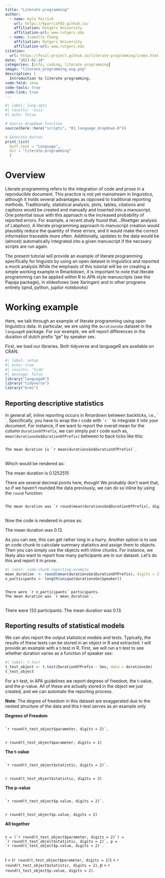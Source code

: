 ```yaml
---
title: "Literate programming"
author: 
  - name: Kyle Parrish
    url: https://kparrish92.github.io/
    affiliation: Rutgers University
    affiliation-url: www.rutgers.edu
  - name: Isabelle Chang
    affiliation: Rutgers University
    affiliation-url: www.rutgers.edu
citation: 
  url: https://fosil-project.github.io/literate-programming/index.html
date: "2023-02-20"
categories: [info, coding, literate programming]
image: "literate_programming_wug.png"
description: |
  Introduction to literate programming.
code-fold: show
code-tools: true
code-link: true
---
```


```r
#| label: lang-opts
#| results: 'asis'
#| echo: false

# Source dropdown function
source(here::here("scripts", "01_language_dropdown.R"))

# Generate button
print_list(
  butt_text = "Language", 
  dir = "literate-programming"
  )
```

# Overview

Literate programming refers to the integration of code and prose in a reproducible document.
This practice is not yet mainstream in linguistics, although it holds several advantages as opposed to traditional reporting methods.
Traditionally, statistical analysis, plots, tables, citations and captions would be created and manually and inserted into a manuscript. 
One potential issue with this approach is the increased probability of reported errors.
For example, a recent study found that...(Roettger analysis of Labphon).
A literate programming approach to manuscript creation would plausibly reduce the quantity of these errors, and it would make the correct information traceable more often. 
Additionally, updates to the data would be (almost) automatically integrated into a given manuscript if the necssary scripts are run again.

The present tutorial will provide an example of literate programming specifically for linguists by using an open dataset in linguistics and reported a mock analysis
While the emphasis of this tutorial will be on creating a simple working example in Rmarkdown, it is important to note that literate programming can be applied within R to APA style manuscripts (see the Papaja package), in slideshows (see Xaringan) and in other programs entirely (qmd, python, jupitor notebooks)

# Working example 

Here, we talk through an example of literate programming using open linguistics data.
In particular, we are using the `durationsGe` dataset in the `languageR` package.
For our example, we will report differences in the duration of dutch prefix "ge" by speaker sex. 

First, we load our libraries. 
Both tidyverse and languageR are available on CRAN.

```r
#| label: setup
#| echo: true 
#| results: 'hide' 
#| message: false
library("languageR")
library("tidyverse")
library("brms")
```

## Reporting descriptive statistics

In general all, inline reporting occurs in Rmardown between backticks, i.e., \` \`. 
Specifically, you have to wrap the r code with `` `r ` `` to integrate it into your document. 
For instance, if we want to report the overall mean for the column `DurationOfPrefix`, we can simply put r code such as, `mean(durationsGe$DurationOfPrefix)` between to back ticks like this:

```{=html}
<div class="sourceCode">
<pre class="sourceCode markdown">
<code class="sourceCode markdown">
The mean duration is &#96;r mean(durationsGe$DurationOfPrefix)&#96;. 
</code>
</pre>
</div>
```

Which would be rendered as: 

::: border
The mean duration is 0.1252515
:::


There are several decimal points here, though! 
We probably don't want that, so if we haven't rounded the data previously, we can do so inline by using the `round` function: 

```{=html}
<div class="sourceCode">
<pre class="sourceCode markdown">
<code class="sourceCode markdown">
The mean duration was &#96;r round(mean(durationsGe$DurationOfPrefix), digits = 2)&#96;. 
</code>
</pre>
</div>
```

Now the code is rendered in prose as: 

::: border
The mean duration was 0.13.
:::

As you can see, this can get rather long in a hurry. 
Another option is to use an code chunk to calculate summary statistics and assign them to objects. 
Then you can simply use the objects with inline chunks. 
For instance, we likely also want to report how many participants are in our dataset. 
Let's do this and report it in prose. 

```r
#| label: code-chunk-reporting-example
mean_duration  <- round(mean(durationsGe$DurationOfPrefix), digits = 2)
n_participants <- length(unique(durationsGe$Speaker))
```

```{=html}
<div class="sourceCode">
<pre class="sourceCode markdown">
<code class="sourceCode markdown">
There were &#96;r n_participants&#96; participants. 
The mean duration was &#96;r mean_duration&#96;. 
</code>
</pre>
</div>
```

::: border
There were 132 participants. The mean duration was 0.13.
:::

## Reporting results of statistical models

We can also report the output statistical models and tests. 
Typically, the results of these tests can be stored in an object in R and extracted.
I will provide an example with a t-test in R.
First, we will run a t-test to see whether duration varies as a function of speaker sex:

```r
#| label: t-test
t_test_object <- t.test(DurationOfPrefix ~ Sex, data = durationsGe)
t_test_object
```


For a t-test, in APA guidelines we report degrees of freedom, the t-value, and the p-value. 
All of these are actually stored in the object we just created, and we can automate the reporting process.

<aside>
**Note**: The degree of freedom in this dataset are exaggerated due to the nested structure of the data and this t-test serves as an example only
</aside>

**Degrees of Freedom** 

```{=html}
<div class="sourceCode">
<pre class="sourceCode markdown">
<code class="sourceCode markdown">
&#96;r round(t_test_object$parameter, digits = 2)&#96. 
</code>
</pre>
</div>
```

::: border
`r round(t_test_object$parameter, digits = 2)`
:::

**The t-value**


```{=html}
<div class="sourceCode">
<pre class="sourceCode markdown">
<code class="sourceCode markdown">
&#96;r round(t_test_object$statistic, digits = 2)&#96. 
</code>
</pre>
</div>
```

::: border
`r round(t_test_object$statistic, digits = 2)`
:::

**The p-value** 

```{=html}
<div class="sourceCode">
<pre class="sourceCode markdown">
<code class="sourceCode markdown">
&#96;r round(t_test_object$p.value, digits = 2)&#96. 
</code>
</pre>
</div>
```

::: border
`r round(t_test_object$p.value, digits = 2)`
:::

**All together**

```{=html}
<div class="sourceCode">
<pre class="sourceCode markdown">
<code class="sourceCode markdown">
t = (&#96;r round(t_test_object$parameter, digits = 2)&#96) =
&#96;r round(t_test_object$statistic, digits = 2)&#96, p = 
&#96;r round(t_test_object$p.value, digits = 2)&#96.   
</code>
</pre>
</div>
```

::: border
t = (`r round(t_test_object$parameter, digits = 2)`) =
`r round(t_test_object$statistic, digits = 2)`, p = 
`r round(t_test_object$p.value, digits = 2)`.   
:::
